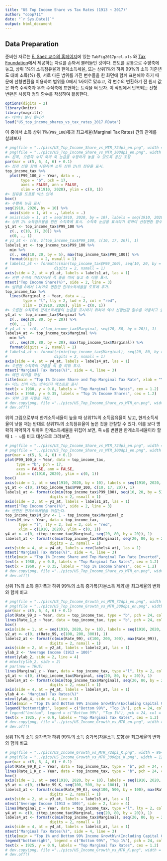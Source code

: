 ```yaml
---
title: "US Top Income Share vs Tax Rates (1913 ~ 2017)"
author: "coop711"
date: "`r Sys.Date()`"
output: html_document
---
```


## Data Preparation

준비한 자료는  [E. Saez 교수의 홈페이지](http://elsa.berkeley.edu/~saez/)에 있는 `TabFig2017prel.xls` 와 [Tax Foundation](http://taxfoundation.org/)에서 제공하는 자료를 손봐서 불러들인 것이다. 
연도를 공통으로 수평축에 놓고, 상위 1%의 소득점유율과 한계소득세율, 또는 상위1%와 하위 99%의 소득 기준년도 대비 소득(%) 등, 서로 다른 범위를 가진 변수들을 한 화면에 함께 표현해야 하기 때문에 선형변환을 이용하여 범위를 0에서 1사이로 맞추고, 각 변수의 변환하기 전 원시 값은 좌측 수직축과 우측 수직축에 표현하는 트릭을 써 보자. 이 작업에서 반복되는 선형 변환은 사용자 정의 함수를 작성하여 활용한다.

```r
options(digits = 2)
library(knitr)
library(magrittr)
#> 데이터 불러 들이기
load("US_top_income_shares_vs_tax_rates_2017.RData")
```

이 중에서 소득 상위 1%(`P99_100`)몫과 최고세율(Marginal Tax Rates) 간의 관계를 살펴보자

```r
# png(file = "../pics/US_Top_Income_Share_vs_MTR_72dpi_en.png", width = 864, height = 486)
# png(file = "../pics/US_Top_Income_Share_vs_MTR_300dpi_en.png", width = 1280, height = 720)
#> 왼쪽, 오른쪽 수직 축의 축 눈금을 수평하게 놓을 수 있도록 공간 조정
par(mar = c(5, 6, 4, 6) + 0.1)
#> 점과 선을 함께 사용하여 소득 상위 1%의 점유율 표시.
top_income_tax %>%
  plot(P99_100_z ~ Year, data = ., 
       type = "b", pch = 17, 
       axes = FALSE, ann = FALSE, 
       xlim = c(1910, 2020), ylim = c(0, 1))
#> 점유율 도표를 박스 안에
box()
#> 수평축 눈금 표시
seq(1910, 2020, by = 10) %>% 
  axis(side = 1, at = ., labels = .)
# axis(side = 1, at = seq(1910, 2020, by = 10), labels = seq(1910, 2020, by = 10))
#> 상위 1% 소득점유율을 왼편 수직축에 표시. 수직축 눈금을 표시하기 위하여 선형변환 함수를 이용하되, 실제 표시되는 눈금은 상위 1% 소득점유율의 실제 값이 표시될 수 있도록 최소값과 최대값을 범위로 하고 중간에는 10%, 17%, 20%만 나오도록 함. 
y1_at <- top_income_tax$P99_100 %>%
  z(., c(10, 17, 20)) %>%
  c(0, ., 1)
# y1_at <- c(0, z(top_income_tax$P99_100, c(10, 17, 20)), 1)
labels1_at <- top_income_tax$P99_100 %>%
  min %>%
  c(., seq(10, 20, by = 5), max(top_income_tax$P99_100)) %>%
  format(digits = 2, nsmall = 1)
# labels1_at <- format(c(min(top_income_tax$P99_100), seq(10, 20, by = 5), max(top_income_tax$P99_100)),
#                     digits = 2, nsmall = 1)
axis(side = 2, at = y1_at, labels = labels1_at, las = 1)
#> 왼편 수직축 가장자리에 석 줄을 띠워 놓고 축 이름 표시.
mtext("Top Income Share(%)", side = 2, line = 3)
#> 범위를 0에서 1사이로 변환한 한계소득세율을 도표에 추가.
top_income_tax %>%
  lines(Marginal_z ~ Year, data = ., 
        type = "l", lty = 2, lwd = 2, col = "red", 
        xlim = c(1910, 2020), ylim = c(0, 1))
#> 오른편 수직축에 한계소득세율의 눈금을 표시하기 위하여 역시 선형변환 함수를 이용하고 실제 표시하는 눈금은 한계소득세율의 실제값 사용.
y4_at <- top_income_tax$Marginal %>%
  z(., seq(20, 80, by = 20)) %>%
  c(0, ., 1)
# y4_at <- c(0, z(top_income_tax$Marginal, seq(20, 80, by = 20)), 1)
labels4_at <- top_income_tax$Marginal %>%
  min %>%
  c(., seq(20, 80, by = 20), max(top_income_tax$Marginal)) %>%
  format(digits = 2, nsmall = 1)
# labels4_at <- format(c(min(top_income_tax$Marginal), seq(20, 80, by = 20), max(top_income_tax$Marginal)),
#                     digits = 2, nsmall = 1)
axis(side = 4, at = y4_at, labels = labels4_at, las = 1)
#> 오른편 수직축의 이름을 석 줄 띄워 표시.
mtext("Marginal Tax Rates(%)", side = 4, line = 3)
#> 메인 타이틀 작성
title(main = "Top 1% Income Share and Top Marginal Tax Rate", xlab = "Year")
#> 어느 선이 어느 변수인지 텍스트로 표시
text(x = 1980, y = 0.8, labels = "Top Marginal Tax Rates", cex = 1.2)
text(x = 1960, y = 0.35, labels = "Top 1% Income Shares", cex = 1.2)
#> 외부 그림 파일로 저장.
# dev.copy(png, file ="../pics/US_Top_Income_Share_vs_MTR_en.png", width = 960, height = 540)
# dev.off()
``` 

위의 그림으로부터 한계소득세율이 높을 때 상위1%의 소득점유율이 낮고, 한계소득세율이 낮을 때는 반대로 상위1%의 소득점유율이 높은 것을 관찰할 수 있다. 이를 보다 명확히 파악하기 위하여 한계소득세율을 뒤집어 보면, 즉 `u`를 변환한 한계소득세율이라 할 때  `1 - u`를 비교 대상으로 그려보면, 

```r
# png(file = "../pics/US_Top_Income_Share_vs_MTR_72dpi_en.png", width = 864, height = 486)
# png(file = "../pics/US_Top_Income_Share_vs_MTR_300dpi_en.png", width = 1280, height = 720)
par(mar = c(5, 6, 4, 6) + 0.1)
plot(P99_100_z ~ Year, data = top_income_tax, 
     type = "b", pch = 17, 
     axes = FALSE, ann = FALSE, 
     xlim = c(1910, 2020), ylim = c(0, 1))
box()
axis(side = 1, at = seq(1910, 2020, by = 10), labels = seq(1910, 2020, by = 10))
y1_at <- c(0, z(top_income_tax$P99_100, c(10, 17, 20)), 1)
labels1_at <- format(c(min(top_income_tax$P99_100), seq(10, 20, by = 5), max(top_income_tax$P99_100)),
                    digits = 2, nsmall = 1)
axis(side = 2, at = y1_at, labels = labels1_at, las = 1)
mtext("Top Income Share(%)", side = 2, line = 3)
#> 변환된 한계소득세율을 뒤집는다.
top_income_tax$M_inv <- 1 - top_income_tax$Marginal_z
lines(M_inv ~ Year, data = top_income_tax, 
      type = "l", lty = 2, lwd = 2, col = "red", 
      xlim = c(1910, 2020), ylim = c(0, 1))
y4_at <- c(0, z(top_income_tax$Marginal, seq(20, 80, by = 20)), 1)
labels4_at <- format(c(min(top_income_tax$Marginal), seq(20, 80, by = 20), max(top_income_tax$Marginal)),
                    digits = 2, nsmall = 1)
axis(side = 4, at = y4_at, labels = rev(labels4_at), las = 1)
mtext("Marginal Tax Rates(%)", side = 4, line = 3)
title(main = "Top 1% Income Share and Top Marginal Tax Rate Inverted", xlab = "Year")
text(x = 1980, y = 0.8, labels = "Top Marginal Tax Rates", cex = 1.2)
text(x = 1960, y = 0.35, labels = "Top 1% Income Shares", cex = 1.2)
# dev.copy(png, file ="../pics/US_Top_Income_Share_vs_MTR_en.png", width = 960, height = 540)
# dev.off()
``` 

상위 1%의 소득 증가폭과 하위 99%의 소득 증가폭(자본소득 제외)을 최고세율의 변화와 함께 비교

```r
# png(file = "../pics/US_Top_Income_Growth_vs_MTR_72dpi_en.png", width = 864, height = 486)
# png(file = "../pics/US_Top_Income_Growth_vs_MTR_300dpi_en.png", width = 1280, height = 720)
par(mar = c(5, 6, 4, 6) + 0.1)
plot(Rate_99_z ~ Year, data = top_income_tax, type = "b", pch = 24, col = "black", bg = "black", axes = FALSE, ann = FALSE, xlim = c(1910, 2020), ylim = c(0, 1))
lines(Rate_1_z ~ Year, data = top_income_tax, type = "b", pch = 24, col = "black", bg = "white")
box()
axis(side = 1, at = seq(1910, 2020, by = 10), labels = seq(1910, 2020, by = 10))
y2_at <- c(0, z(Rate_99, c(100, 200, 300)), 1)
labels2_at <- format(c(min(Rate_99), c(100, 200, 300), max(Rate_99)),
                    digits = 2, nsmall = 1)
axis(side = 2, at = y2_at, labels = labels2_at, las = 1)
ylab_2 <- "Average Income (1913 = 100)"
mtext(ylab_2, side = 2, line = 4)
# mtext(ylab_2, side = 2)
# par(new = TRUE)
lines(Marginal_z ~ Year, data = top_income_tax, type ="l", lty = 2, col = "red", lwd = 2, xlim = c(1910, 2020), ylim = c(0, 1))
y4_at <- c(0, z(top_income_tax$Marginal, seq(20, 80, by = 20)), 1)
labels4_at <- format(c(min(top_income_tax$Marginal), seq(20, 80, by = 20), max(top_income_tax$Marginal)),
                    digits = 2, nsmall = 1)
axis(side = 4, at = y4_at, labels = labels4_at, las = 1)
ylab_4 <- "Marginal Tax Rates(%)"
mtext(ylab_4, side = 4, line = 3)
title(main = "Top 1% and Bottom 99% Income Growth\n(Excluding Capital Gains)", xlab = "Year")
legend("bottomright", legend = c("Bottom 99%", "Top 1%"), pch = 24, col = "black", pt.bg = c("black", "white"), inset = 0.05)
# legend("bottom", legend = c("Bottom 99%", "Top 1%"), pch = 24, col = "black", pt.bg = c("black", "white"))
text(x = 1925, y = 0.9, labels = "Top Marginal Tax Rates", cex = 1.2)
# dev.copy(png, file ="../pics/US_Income_Growth_vs_MTR_en.png", width = 960, height = 540)
# dev.off()
```

상위 1%의 소득 증가폭과 하위 99%의 소득 증가폭(자본소득 포함)을 최고세율의 변화와 함께 비교

```r
# png(file = "../pics/US_Income_Growth_vs_MTR_72dpi_K.png", width = 864, height = 486)
# png(file = "../pics/US_Income_Growth_vs_MTR_300dpi_K.png", width = 1280, height = 720)
par(mar = c(5, 6, 4, 6) + 0.1)
plot(Rate_99_K_z ~ Year, data = top_income_tax, type = "b", pch = 24, col = "black", bg = "black", axes = FALSE, ann = FALSE, xlim = c(1910, 2020), ylim = c(0, 1))
lines(Rate_1_K_z ~ Year, data = top_income_tax, type = "b", pch = 24, col = "black", bg = "white")
box()
axis(side = 1, at = seq(1910, 2020, by = 10), labels = seq(1910, 2020, by = 10))
y3_at <- c(0, z(Rate_99_K, seq(100, 500, by = 100)), 1)
labels3_at <- format(c(min(Rate_99_K), seq(100, 500, by = 100), max(Rate_99_K)),
                    digits = 2, nsmall = 1)
axis(side = 2, at = y3_at, labels = labels3_at, las = 1)
mtext("Average Income (1913 = 100)", side = 2, line = 4)
lines(Marginal_z ~ Year, data = top_income_tax, type ="l", lty = 2, col = "red", lwd = 2, xlim = c(1910, 2020), ylim = c(0, 1))
y4_at <- c(0, z(top_income_tax$Marginal, seq(20, 80, by = 20)), 1)
labels4_at <- format(c(min(top_income_tax$Marginal), seq(20, 80, by = 20), max(top_income_tax$Marginal)),
                    digits = 2, nsmall = 1)
axis(side = 4, at = y4_at, labels = labels4_at, las = 1)
mtext("Marginal Tax Rates(%)", side = 4, line = 3)
title(main = "Top 1% and Bottom 99% Income Growth\n(Including Capital Gains)", xlab = "Year")
legend("bottomright", legend = c("Bottom 99%", "Top 1%"), pch = 24, col = "black", pt.bg = c("black", "white"), inset = 0.05)
text(x = 1925, y = 0.9, labels = "Top Marginal Tax Rates", cex = 1.2)
# dev.copy(png, file ="../pics/US_Income_Growth_vs_MTR_K.png", width = 960, height = 540)
# dev.off()
```

<!--## 뒷 정리

```r
save.image(file = "US_top_income_shares_vs_tax_rates_2017_v2.RData")
```
-->
